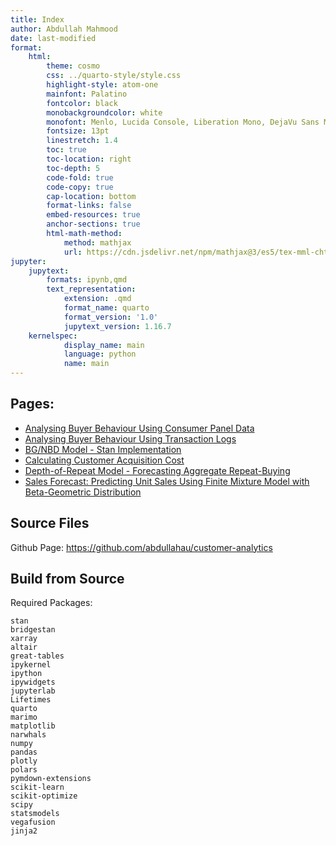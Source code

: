 ```yaml
---
title: Index
author: Abdullah Mahmood
date: last-modified
format:
    html:
        theme: cosmo
        css: ../quarto-style/style.css        
        highlight-style: atom-one        
        mainfont: Palatino
        fontcolor: black
        monobackgroundcolor: white
        monofont: Menlo, Lucida Console, Liberation Mono, DejaVu Sans Mono, Bitstream Vera Sans Mono, Courier New, monospace
        fontsize: 13pt
        linestretch: 1.4
        toc: true
        toc-location: right
        toc-depth: 5
        code-fold: true
        code-copy: true
        cap-location: bottom
        format-links: false
        embed-resources: true
        anchor-sections: true
        html-math-method:
            method: mathjax
            url: https://cdn.jsdelivr.net/npm/mathjax@3/es5/tex-mml-chtml.js
jupyter:
    jupytext:
        formats: ipynb,qmd
        text_representation:
            extension: .qmd
            format_name: quarto
            format_version: '1.0'
            jupytext_version: 1.16.7
    kernelspec:
            display_name: main
            language: python
            name: main
---
```


## Pages:

- [Analysing Buyer Behaviour Using Consumer Panel Data](https://abdullahau.github.io/customer-analytics/buyer-behavior-summary-panel-data)
- [Analysing Buyer Behaviour Using Transaction Logs](https://abdullahau.github.io/customer-analytics/buyer-behavior-summary-transaction-log)
- [BG/NBD Model - Stan Implementation](https://abdullahau.github.io/customer-analytics/BG-NBD-Model-Stan)
- [Calculating Customer Acquisition Cost](https://abdullahau.github.io/customer-analytics/Customer-Acquisition-Cost)
- [Depth-of-Repeat Model - Forecasting Aggregate Repeat-Buying](https://abdullahau.github.io/customer-analytics/DoR-Model)
- [Sales Forecast: Predicting Unit Sales Using Finite Mixture Model with Beta-Geometric Distribution](https://abdullahau.github.io/customer-analytics/Sales-Forecast-Finite-Mixture-Beta-Geometric)

## Source Files

Github Page: [https://github.com/abdullahau/customer-analytics](https://github.com/abdullahau/customer-analytics)

## Build from Source

Required Packages:

```
stan
bridgestan
xarray
altair
great-tables
ipykernel
ipython
ipywidgets
jupyterlab
Lifetimes
quarto
marimo
matplotlib
narwhals
numpy
pandas
plotly
polars
pymdown-extensions
scikit-learn
scikit-optimize
scipy
statsmodels
vegafusion
jinja2
```

